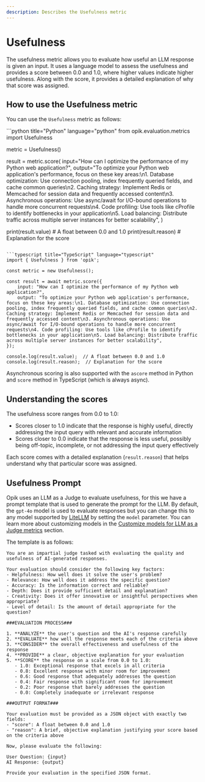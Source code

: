 ```yaml
---
description: Describes the Usefulness metric
---
```


# Usefulness

The usefulness metric allows you to evaluate how useful an LLM response is given an input. It uses a language model to assess the usefulness and provides a score between 0.0 and 1.0, where higher values indicate higher usefulness. Along with the score, it provides a detailed explanation of why that score was assigned.

## How to use the Usefulness metric

You can use the `Usefulness` metric as follows:

<CodeBlocks>
```python title="Python" language="python"
from opik.evaluation.metrics import Usefulness

metric = Usefulness()

result = metric.score(
input="How can I optimize the performance of my Python web application?",
output="To optimize your Python web application's performance, focus on these key areas:\n1. Database optimization: Use connection pooling, index frequently queried fields, and cache common queries\n2. Caching strategy: Implement Redis or Memcached for session data and frequently accessed content\n3. Asynchronous operations: Use async/await for I/O-bound operations to handle more concurrent requests\n4. Code profiling: Use tools like cProfile to identify bottlenecks in your application\n5. Load balancing: Distribute traffic across multiple server instances for better scalability",
)

print(result.value) # A float between 0.0 and 1.0
print(result.reason) # Explanation for the score

````

```typescript title="TypeScript" language="typescript"
import { Usefulness } from 'opik';

const metric = new Usefulness();

const result = await metric.score({
    input: "How can I optimize the performance of my Python web application?",
    output: "To optimize your Python web application's performance, focus on these key areas:\n1. Database optimization: Use connection pooling, index frequently queried fields, and cache common queries\n2. Caching strategy: Implement Redis or Memcached for session data and frequently accessed content\n3. Asynchronous operations: Use async/await for I/O-bound operations to handle more concurrent requests\n4. Code profiling: Use tools like cProfile to identify bottlenecks in your application\n5. Load balancing: Distribute traffic across multiple server instances for better scalability",
});

console.log(result.value);  // A float between 0.0 and 1.0
console.log(result.reason);  // Explanation for the score
````

</CodeBlocks>

Asynchronous scoring is also supported with the `ascore` method in Python and `score` method in TypeScript (which is always async).

## Understanding the scores

The usefulness score ranges from 0.0 to 1.0:

- Scores closer to 1.0 indicate that the response is highly useful, directly addressing the input query with relevant and accurate information
- Scores closer to 0.0 indicate that the response is less useful, possibly being off-topic, incomplete, or not addressing the input query effectively

Each score comes with a detailed explanation (`result.reason`) that helps understand why that particular score was assigned.

## Usefulness Prompt

Opik uses an LLM as a Judge to evaluate usefulness, for this we have a prompt template that is used to generate the prompt for the LLM. By default, the `gpt-4o` model is used to evaluate responses but you can change this to any model supported by [LiteLLM](https://docs.litellm.ai/docs/providers) by setting the `model` parameter. You can learn more about customizing models in the [Customize models for LLM as a Judge metrics](/evaluation/metrics/custom_model) section.

The template is as follows:

```
You are an impartial judge tasked with evaluating the quality and usefulness of AI-generated responses.

Your evaluation should consider the following key factors:
- Helpfulness: How well does it solve the user's problem?
- Relevance: How well does it address the specific question?
- Accuracy: Is the information correct and reliable?
- Depth: Does it provide sufficient detail and explanation?
- Creativity: Does it offer innovative or insightful perspectives when appropriate?
- Level of detail: Is the amount of detail appropriate for the question?

###EVALUATION PROCESS###

1. **ANALYZE** the user's question and the AI's response carefully
2. **EVALUATE** how well the response meets each of the criteria above
3. **CONSIDER** the overall effectiveness and usefulness of the response
4. **PROVIDE** a clear, objective explanation for your evaluation
5. **SCORE** the response on a scale from 0.0 to 1.0:
   - 1.0: Exceptional response that excels in all criteria
   - 0.8: Excellent response with minor room for improvement
   - 0.6: Good response that adequately addresses the question
   - 0.4: Fair response with significant room for improvement
   - 0.2: Poor response that barely addresses the question
   - 0.0: Completely inadequate or irrelevant response

###OUTPUT FORMAT###

Your evaluation must be provided as a JSON object with exactly two fields:
- "score": A float between 0.0 and 1.0
- "reason": A brief, objective explanation justifying your score based on the criteria above

Now, please evaluate the following:

User Question: {input}
AI Response: {output}

Provide your evaluation in the specified JSON format.
```

